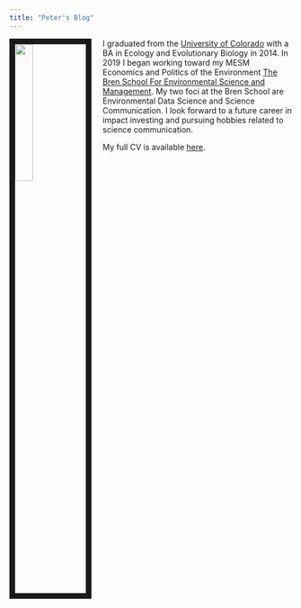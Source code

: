 ```yaml
---
title: "Peter's Blog"
---
```



<img src="images/profile_picture.jpg" style="width:25%; border:10px solid; margin-right: 20px" align="left">

I graduated from the [University of Colorado](https://www.colorado.edu/ebio/) with a BA in Ecology and Evolutionary Biology in 2014. In 2019 I began working toward my MESM Economics and Politics of the Environment [The Bren School For Environmental Science and Management](http://www.bren.ucsb.edu/). My two foci at the Bren School are Environmental Data Science and Science Communication. I look forward to a future career in impact investing and pursuing hobbies related to science communication. 

My full CV is available [here](files/Omasta_Resume.pdf).